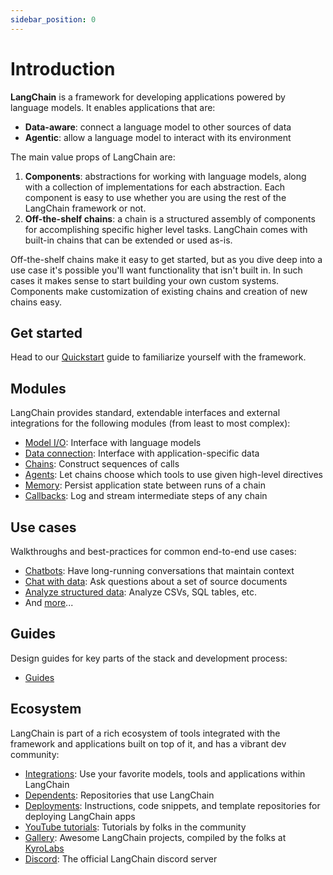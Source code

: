 ```yaml
---
sidebar_position: 0
---
```


# Introduction

**LangChain** is a framework for developing applications powered by language models. It enables applications that are:
- **Data-aware**: connect a language model to other sources of data
- **Agentic**: allow a language model to interact with its environment

The main value props of LangChain are:
1. **Components**: abstractions for working with language models, along with a collection of implementations for each abstraction. Each component is easy to use whether you are using the rest of the LangChain framework or not.
2. **Off-the-shelf chains**: a chain is a structured assembly of components for accomplishing specific higher level tasks. LangChain comes with built-in chains that can be extended or used as-is.

Off-the-shelf chains make it easy to get started, but as you dive deep into a use case it's possible you'll want functionality that isn't built in.
In such cases it makes sense to start building your own custom systems. Components make customization of existing chains and creation of new chains easy.

## Get started

Head to our [Quickstart](/docs/get_started/quickstart.html) guide to familiarize yourself with the framework.

## Modules

LangChain provides standard, extendable interfaces and external integrations for the following modules (from least to most complex):

- [Model I/O](/docs/modules/model_io): Interface with language models
- [Data connection](/docs/modules/data_io): Interface with application-specific data
- [Chains](/docs/modules/chains): Construct sequences of calls
- [Agents](/docs/modules/agents): Let chains choose which tools to use given high-level directives
- [Memory](/docs/modules/memory): Persist application state between runs of a chain
- [Callbacks](/docs/modules/callbacks/getting_started): Log and stream intermediate steps of any chain

## Use cases

Walkthroughs and best-practices for common end-to-end use cases:

- [Chatbots](/docs/use_cases/chatbots): Have long-running conversations that maintain context
- [Chat with data](/docs/use_cases/question_answering): Ask questions about a set of source documents
- [Analyze structured data](/docs/use_cases/tabular.html): Analyze CSVs, SQL tables, etc.
- And [more](/docs/use_cases)...

## Guides

Design guides for key parts of the stack and development process:

- [Guides](/docs/guides)

## Ecosystem

LangChain is part of a rich ecosystem of tools integrated with the framework and applications built on top of it, and has a vibrant dev community:

- [Integrations](/docs/ecosystem/integrations): Use your favorite models, tools and applications within LangChain
- [Dependents](/docs/ecosystem/dependents.html): Repositories that use LangChain
- [Deployments](/docs/ecosystem/deployments.html): Instructions, code snippets, and template repositories for deploying LangChain apps
- [YouTube tutorials](/docs/ecosystem/youtube.html): Tutorials by folks in the community
- [Gallery](https://github.com/kyrolabs/awesome-langchain): Awesome LangChain projects, compiled by the folks at [KyroLabs](https://kyrolabs.com)
- [Discord](https://discord.gg/6adMQxSpJS): The official LangChain discord server
